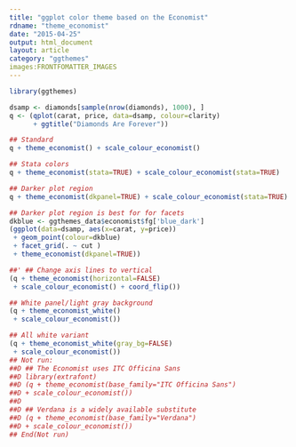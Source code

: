 ```yaml
---
title: "ggplot color theme based on the Economist"
rdname: "theme_economist"
date: "2015-04-25"
output: html_document
layout: article
category: "ggthemes"
images:FRONTFOMATTER_IMAGES
---
```


```r
library(ggthemes)
```

```r
dsamp <- diamonds[sample(nrow(diamonds), 1000), ]
q <- (qplot(carat, price, data=dsamp, colour=clarity)
      + ggtitle("Diamonds Are Forever"))

## Standard
q + theme_economist() + scale_colour_economist()

## Stata colors
q + theme_economist(stata=TRUE) + scale_colour_economist(stata=TRUE)

## Darker plot region
q + theme_economist(dkpanel=TRUE) + scale_colour_economist(stata=TRUE)

## Darker plot region is best for for facets
dkblue <- ggthemes_data$economist$fg['blue_dark']
(ggplot(data=dsamp, aes(x=carat, y=price))
 + geom_point(colour=dkblue)
 + facet_grid(. ~ cut )
 + theme_economist(dkpanel=TRUE))

##' ## Change axis lines to vertical
(q + theme_economist(horizontal=FALSE)
 + scale_colour_economist() + coord_flip())

## White panel/light gray background
(q + theme_economist_white()
 + scale_colour_economist())

## All white variant
(q + theme_economist_white(gray_bg=FALSE)
 + scale_colour_economist())
## Not run: 
##D ## The Economist uses ITC Officina Sans
##D library(extrafont)
##D (q + theme_economist(base_family="ITC Officina Sans")
##D + scale_colour_economist())
##D 
##D ## Verdana is a widely available substitute
##D (q + theme_economist(base_family="Verdana")
##D + scale_colour_economist())
## End(Not run)



```